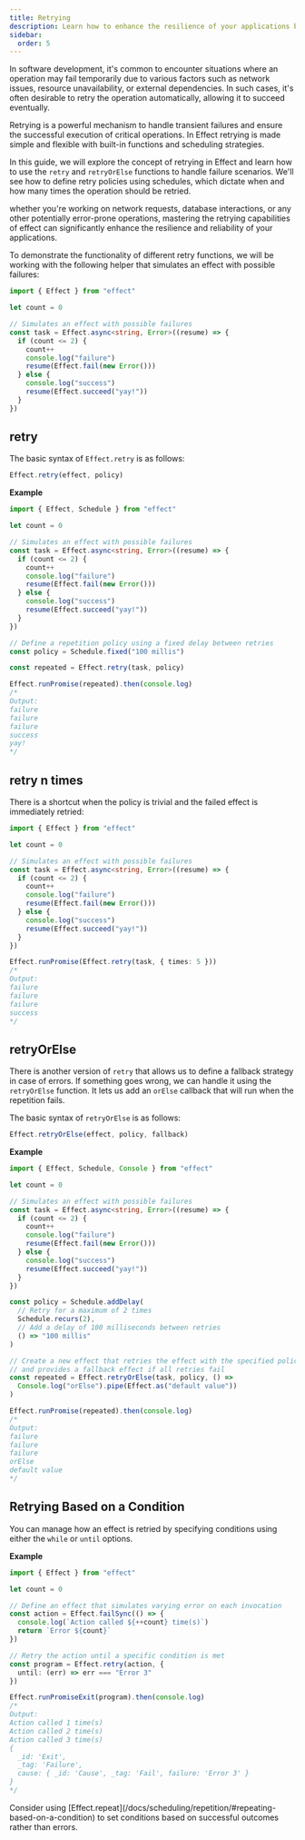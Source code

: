 ```yaml
---
title: Retrying
description: Learn how to enhance the resilience of your applications by mastering the retrying capabilities of Effect. Explore `retry`, `retryN`, and `retryOrElse` functions, along with scheduling policies, to automatically handle transient failures. Whether dealing with network requests, database interactions, or other error-prone operations, discover how Effect simplifies the implementation of robust retry strategies.
sidebar:
  order: 5
---
```



In software development, it's common to encounter situations where an operation may fail temporarily due to various factors such as network issues, resource unavailability, or external dependencies. In such cases, it's often desirable to retry the operation automatically, allowing it to succeed eventually.

Retrying is a powerful mechanism to handle transient failures and ensure the successful execution of critical operations. In Effect retrying is made simple and flexible with built-in functions and scheduling strategies.

In this guide, we will explore the concept of retrying in Effect and learn how to use the `retry` and `retryOrElse` functions to handle failure scenarios. We'll see how to define retry policies using schedules, which dictate when and how many times the operation should be retried.

whether you're working on network requests, database interactions, or any other potentially error-prone operations, mastering the retrying capabilities of effect can significantly enhance the resilience and reliability of your applications.

To demonstrate the functionality of different retry functions, we will be working with the following helper that simulates an effect with possible failures:

```ts twoslash
import { Effect } from "effect"

let count = 0

// Simulates an effect with possible failures
const task = Effect.async<string, Error>((resume) => {
  if (count <= 2) {
    count++
    console.log("failure")
    resume(Effect.fail(new Error()))
  } else {
    console.log("success")
    resume(Effect.succeed("yay!"))
  }
})
```

## retry

The basic syntax of `Effect.retry` is as follows:

```ts showLineNumbers=false
Effect.retry(effect, policy)
```

**Example**

```ts twoslash collapse={3-15}
import { Effect, Schedule } from "effect"

let count = 0

// Simulates an effect with possible failures
const task = Effect.async<string, Error>((resume) => {
  if (count <= 2) {
    count++
    console.log("failure")
    resume(Effect.fail(new Error()))
  } else {
    console.log("success")
    resume(Effect.succeed("yay!"))
  }
})

// Define a repetition policy using a fixed delay between retries
const policy = Schedule.fixed("100 millis")

const repeated = Effect.retry(task, policy)

Effect.runPromise(repeated).then(console.log)
/*
Output:
failure
failure
failure
success
yay!
*/
```

## retry n times

There is a shortcut when the policy is trivial and the failed effect is immediately retried:

```ts twoslash collapse={3-15}
import { Effect } from "effect"

let count = 0

// Simulates an effect with possible failures
const task = Effect.async<string, Error>((resume) => {
  if (count <= 2) {
    count++
    console.log("failure")
    resume(Effect.fail(new Error()))
  } else {
    console.log("success")
    resume(Effect.succeed("yay!"))
  }
})

Effect.runPromise(Effect.retry(task, { times: 5 }))
/*
Output:
failure
failure
failure
success
*/
```

## retryOrElse

There is another version of `retry` that allows us to define a fallback strategy in case of errors.
If something goes wrong, we can handle it using the `retryOrElse` function.
It lets us add an `orElse` callback that will run when the repetition fails.

The basic syntax of `retryOrElse` is as follows:

```ts showLineNumbers=false
Effect.retryOrElse(effect, policy, fallback)
```

**Example**

```ts twoslash collapse={3-15}
import { Effect, Schedule, Console } from "effect"

let count = 0

// Simulates an effect with possible failures
const task = Effect.async<string, Error>((resume) => {
  if (count <= 2) {
    count++
    console.log("failure")
    resume(Effect.fail(new Error()))
  } else {
    console.log("success")
    resume(Effect.succeed("yay!"))
  }
})

const policy = Schedule.addDelay(
  // Retry for a maximum of 2 times
  Schedule.recurs(2),
  // Add a delay of 100 milliseconds between retries
  () => "100 millis"
)

// Create a new effect that retries the effect with the specified policy,
// and provides a fallback effect if all retries fail
const repeated = Effect.retryOrElse(task, policy, () =>
  Console.log("orElse").pipe(Effect.as("default value"))
)

Effect.runPromise(repeated).then(console.log)
/*
Output:
failure
failure
failure
orElse
default value
*/
```

## Retrying Based on a Condition

You can manage how an effect is retried by specifying conditions using either the `while` or `until` options.

**Example**

```ts twoslash
import { Effect } from "effect"

let count = 0

// Define an effect that simulates varying error on each invocation
const action = Effect.failSync(() => {
  console.log(`Action called ${++count} time(s)`)
  return `Error ${count}`
})

// Retry the action until a specific condition is met
const program = Effect.retry(action, {
  until: (err) => err === "Error 3"
})

Effect.runPromiseExit(program).then(console.log)
/*
Output:
Action called 1 time(s)
Action called 2 time(s)
Action called 3 time(s)
{
  _id: 'Exit',
  _tag: 'Failure',
  cause: { _id: 'Cause', _tag: 'Fail', failure: 'Error 3' }
}
*/
```

<Aside type="tip" title="Alternative">
  Consider using
  [Effect.repeat](/docs/scheduling/repetition/#repeating-based-on-a-condition)
  to set conditions based on successful outcomes rather than errors.
</Aside>
